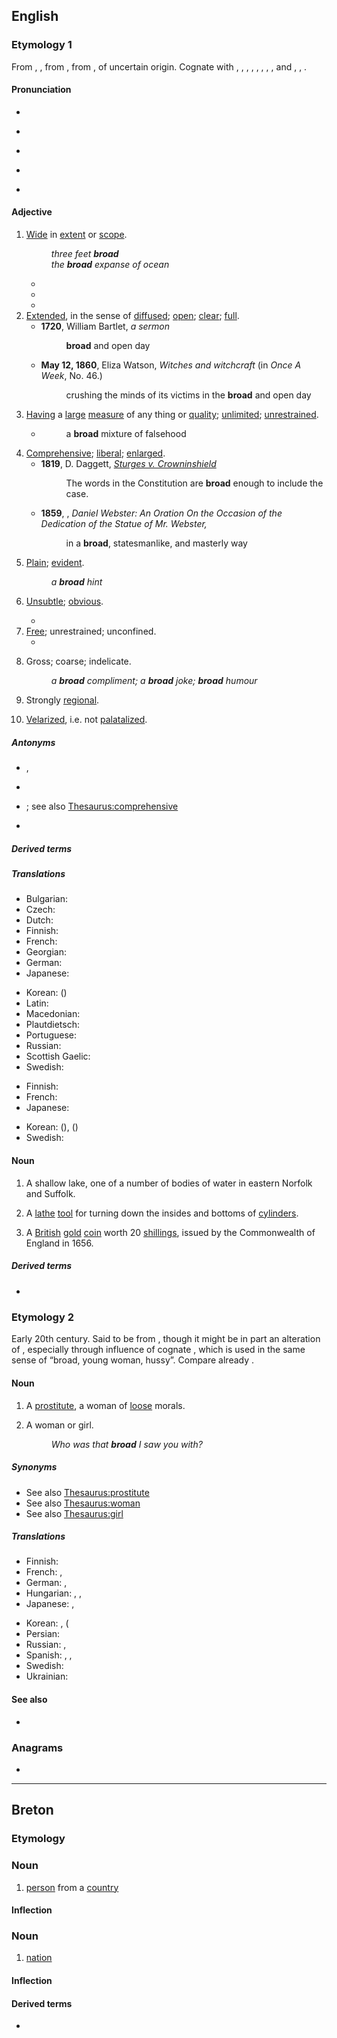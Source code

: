 {{also|Broad.|B road}}
==English==
{{wikipedia|dab=broad}}

===Etymology 1===
From {{der|en|enm|brood}}, {{m|enm|brode}}, from {{der|en|ang|brād||broad, flat, open, extended, spacious, wide, ample, copious}}, from {{der|en|gem-pro|*braidaz||broad}}, of uncertain origin. Cognate with {{cog|sco|braid||broad}}, {{cog|fy|breed||broad}}, {{cog|stq|breed||broad}}, {{cog|nds|breed||broad}}, {{m|nds|breet}}, {{cog|nl|breed||broad}}, {{cog|de|breit||broad, wide}}, {{cog|da|-}}, {{cog|sv|-}} and {{cog|nb|bred||broad}}, {{cog|no|brei||broad}}, {{cog|is|breiður||broad, wide}}.

====Pronunciation====
* {{audio|en|en-us-broad.ogg|Audio (US)}}
* {{a|RP}} {{IPA|en|/bɹɔːd/}}
* {{a|GA}} {{IPA|en|/bɹɔd/}}
* {{a|cot-caught|Canada}} {{IPA|en|/bɹɑd/}}
* {{rhymes|en|ɔːd}}

====Adjective====
{{en-adj|er}}

# [[wide|Wide]] in [[extent]] or [[scope]].
#: ''three feet '''broad'''''
#: ''the '''broad''' expanse of ocean''
#* {{quote-book|en|year=1898|author={{w|Winston Churchill (novelist)|Winston Churchill}}| title={{w|The Celebrity}}| chapter=2| passage=Sunning himself on the board steps, I saw for the first time Mr. Farquhar Fenelon Cooke. He was dressed out in '''broad''' gaiters and bright tweeds, like an English tourist, and his face might have belonged to Dagon, idol of the Philistines.}}
#* {{quote-journal|en|date=April 19, 2012|author=Josh Halliday| work=the Guardian| title=[http://www.guardian.co.uk/technology/2012/apr/19/free-speech-haven-lawless-cesspool Free speech haven or lawless cesspool – can the internet be civilised?]| passage=Julia Farrington, head of arts at Index on Censorship, argues that extra powers to ban violent videos online will "end up too '''broad''' and open to misapplication, which would damage freedom of expression".}}
#* {{quote-journal|en|date=2013-06-28|author={{w|Joris Luyendijk}}| volume=189| issue=3| page=21| magazine={{w|The Guardian Weekly}}| title=[http://www.guardian.co.uk/commentisfree/joris-luyendijk-banking-blog/2013/jun/19/banking-britain-beyond-control Our banks are out of control]| passage=Seeing the British establishment struggle with the financial sector is like watching an alcoholic&nbsp;[&hellip;].&nbsp; Until 2008 there was denial over what finance had become.&nbsp;[&hellip;]&nbsp; But the scandals kept coming, and so we entered stage three – what therapists call "bargaining". A '''broad''' section of the political class now recognises the need for change but remains unable to see the necessity of a fundamental overhaul. Instead it offers fixes and patches.}}
# [[extended|Extended]], in the sense of [[diffused]]; [[open]]; [[clear]]; [[full]].
#* '''1720''', William Bartlet, ''a sermon''
#*: '''broad''' and open day
#* '''May 12, 1860''', Eliza Watson, ''Witches and witchcraft'' (in ''Once A Week'', No. 46.)
#*:crushing the minds of its victims in the '''broad''' and open day
# [[having|Having]] a [[large]] [[measure]] of any thing or [[quality]]; [[unlimited]]; [[unrestrained]].
#* {{RQ:Locke Education|140}}
#*: a '''broad''' mixture of falsehood
# [[comprehensive|Comprehensive]]; [[liberal]]; [[enlarged]].
#* '''1819''', D. Daggett, ''[[s:Sturges v. Crowninshield/Opinion of the Court|Sturges v. Crowninshield]]''
#*: The words in the Constitution are '''broad''' enough to include the case.
#* '''1859''', {{w|Edward Everett}}, ''Daniel Webster: An Oration On the Occasion of the Dedication of the Statue of Mr. Webster,''
#*: in a '''broad''', statesmanlike, and masterly way
# [[plain|Plain]]; [[evident]].
#: ''a '''broad''' hint''
# {{lb|en|writing}} [[unsubtle|Unsubtle]]; [[obvious]].
#* {{quote-av|en|actor={{w|Thandie Newton}} and {{w|Simon Quarterman}}| role={{w|Maeve Millay}} and {{w|Lee Sizemore}}| title={{w|Westworld (TV series)| Westworld}}| date=2018-4-22| season=2|number=1|episode={{w|Journey into Night}}| network={{w|HBO}}| time=39:17| passage=Lee: I wrote that line for you. Maeve: A bit '''broad''', if you ask me.}}
# [[free|Free]]; unrestrained; unconfined.
#* {{RQ:Shakespeare Macbeth|III|iv|passage=as '''broad''' and general as the casing air}}
# {{lb|en|dated}} Gross; coarse; indelicate.
#: ''a '''broad''' compliment; a '''broad''' joke; '''broad''' humour''
# {{lb|en|of an accent}} Strongly [[regional]].
# {{lb|en|Gaelic languages}} [[velarize|Velarized]], i.e. not [[palatalize]]d.

=====Antonyms=====
* {{sense|wide—regarding occupied space, width of an object}} {{l|en|thin}}, {{l|en|narrow}}
* {{sense|wide—regarding body width}} {{l|en|skinny}}
* {{sense|comprehensive}} {{l|en|all-encompassing}}; see also [[Thesaurus:comprehensive]]
* {{sense|not palatalized}} {{l|en|slender}}

=====Derived terms=====
{{der3|en|title=Terms derived from ''broad'' (adjective)|breadth|broaden|broad across the beam|broad in the beam|broadness|broadscale|broad-shouldered|broad strokes|broadsword|broad church|broadcloth|broad agreement}}

=====Translations=====
{{trans-see|wide}}

{{trans-top|having a specified width}}
* Bulgarian: {{t+|bg|широк}}
* Czech: {{t+|cs|široký|m}}
* Dutch: {{t+|nl|breed}}
* Finnish: {{t+|fi|leveä}}
* French: {{t+|fr|large}}
* Georgian: {{t|ka|ვრცელი|sc=Geor}}
* German: {{t+|de|breit}}
* Japanese: {{t|ja|[[幅]][[が]]…[[ある]]|tr=[[はば]][[が]]…[[ある]], haba ga … aru}}
{{trans-mid}}
* Korean: {{t|ko|[[폭]][[이]]…[[이다|인]]}} ({{t+|ko|幅|alt=幅이|tr=-}})
* Latin: {{t+|la|latus|m}}
* Macedonian: {{t|mk|широк|m}}
* Plautdietsch: {{t|pdt|breet}}
* Portuguese: {{t+|pt|largo}}
* Russian: {{t|ru|в ширину́}}
* Scottish Gaelic: {{t|gd|a leud}}
* Swedish: {{t+|sv|bred}}
{{trans-bottom}}

{{trans-top|strongly regional}}
* Finnish: {{t+|fi|leveä}}
* French: {{t+|fr|fort}}
* Japanese: {{t|ja|[[訛り]][[丸出し|丸出しの]]|tr=[[なまり]][[まるだし|まるだしの]], namari marudashi no}}
{{trans-mid}}
* Korean: {{t+|ko|강하다|alt=강한}} ({{t|ko|强하다|alt=强한|tr=-}}), {{t|ko|노골적|alt=노골적인}} ({{t+|ko|露骨的|alt=露骨的인|tr=-}})
* Swedish: {{t+|sv|bred}}
{{trans-bottom}}

====Noun====
{{en-noun}}

# {{lb|en|UK}} A shallow lake, one of a number of bodies of water in eastern Norfolk and Suffolk.
# A [[lathe]] [[tool]] for turning down the insides and bottoms of [[cylinder]]s.
#: {{rfquotek|en|Knight}}
# {{lb|en|UK|historical}} A [[British]] [[gold]] [[coin]] worth 20 [[shilling]]s, issued by the Commonwealth of England in 1656.

=====Derived terms=====
* {{l|en|Oulton Broad}} {{q|sense 1}}

===Etymology 2===
Early 20th century. Said to be from {{m|en|abroadwife|t=woman who lives or travels without her husband}}, though it might be in part an alteration of {{m|en|bride}}, especially through influence of cognate {{der|en|de|Braut}}, which is used in the same sense of “broad, young woman, hussy”. Compare already {{cog|gmh|brūt|t=concubine}}.

====Noun====
{{en-noun}}

# {{lb|en|dated}} A [[prostitute]], a woman of [[loose]] morals.
# {{senseid|en|female}}{{lb|en|US|colloquial|slang|sometimes|dated|pejorative}} A woman or girl.
#: ''Who was that '''broad''' I saw you with?''

=====Synonyms=====
* See also [[Thesaurus:prostitute]]
* See also [[Thesaurus:woman]]
* See also [[Thesaurus:girl]]

=====Translations=====
{{trans-see|whore}}

{{trans-top|colloquial term for a woman or girl}}
* Finnish: {{t+|fi|lyyli}}
* French: {{t+|fr|gonzesse|f}}, {{t+|fr|meuf|f}}
* German: {{t+|de|Weib|n}}, {{t+|de|Braut|f}}
* Hungarian: {{t+|hu|csaj}}, {{t+|hu|nőszemély}}, {{t+|hu|spiné}}
* Japanese: {{t+|ja|女|tr=[[おんな]], onna|sc=Jpan}}, {{t+|ja|助|tr=[[すけ]], suke|sc=Jpan}}
{{trans-mid}}
* Korean: {{t+|ko|계집애}}, {{t+|ko|여자}} ({{t+|ko|女子|tr=-}}
* Persian: {{t+|fa|دختر|tr=doxtar}}
* Russian: {{t+|ru|де́вка|f}}, {{t+|ru|ба́ба|f}}
* Spanish: {{t+|es|pava|f}} {{qualifier|Spain}}, {{t+|es|piba}} {{qualifier|Argentina|Uruguay}}, {{t+|es|jermu|f}} {{qualifier|slang, backslang of [[mujer]]}}
* Swedish: {{t+|sv|tjej|c}}
* Ukrainian: {{t|uk|ді́вка}}
{{trans-bottom}}

====See also====
* {{l|en|Appendix:Word formation verb -en noun -ness}}

===Anagrams===
* {{anagrams|en|a=abdor|Bardo|Board|Borda|Broda|Dobra|abord|adorb|bardo|board|dobra}}

----

==Breton==

===Etymology===
{{rfe|br}}

===Noun===
{{br-noun|m|p=broiz}}

# [[person]] from a [[country]]

====Inflection====
{{br-noun-mutation
|b
|road
|roiz
|g=m
}}

===Noun===
{{br-noun|f|p=r}}

# [[nation]]

====Inflection====
{{br-noun-mutation
|b
|road
|roadoù
|g=f
}}

====Derived terms====
* {{l|br|broadel}}